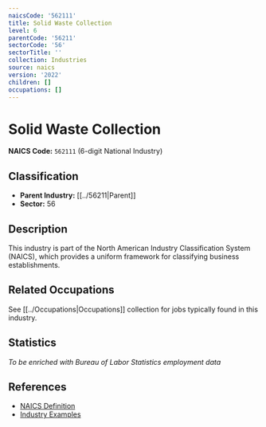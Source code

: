 ```yaml
---
naicsCode: '562111'
title: Solid Waste Collection
level: 6
parentCode: '56211'
sectorCode: '56'
sectorTitle: ''
collection: Industries
source: naics
version: '2022'
children: []
occupations: []
---
```

# Solid Waste Collection

**NAICS Code:** `562111` (6-digit National Industry)

## Classification

- **Parent Industry:** [[../56211|Parent]]
- **Sector:** 56

## Description

This industry is part of the North American Industry Classification System (NAICS), which provides a uniform framework for classifying business establishments.

## Related Occupations

See [[../Occupations|Occupations]] collection for jobs typically found in this industry.

## Statistics

*To be enriched with Bureau of Labor Statistics employment data*

## References

- [NAICS Definition](https://www.census.gov/naics/)
- [Industry Examples](https://www.census.gov/naics/2022NAICS/)

